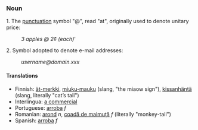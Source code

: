 === Noun ===
1. The [[punctuation]] symbol "@", read "at", originally used to denote unitary price:
:''3 apples @ 2¢ (each)'''
2. Symbol adopted to denote e-mail addresses:
:''username@domain.xxx''
{{msg:Punctuation}}

==== Translations ====
*Finnish: [[ät-merkki]], [[miuku-mauku]] (slang, "the miaow sign"), [[kissanhäntä]] (slang, literally "cat’s tail") 
*Interlingua: [[a commercial]]
*Portuguese: [[arroba]] ''f''
*Romanian: [[arond]] ''n'', [[coadă de maimuţă]] ''f'' (literally "monkey-tail")
*Spanish: [[arroba]] ''f''